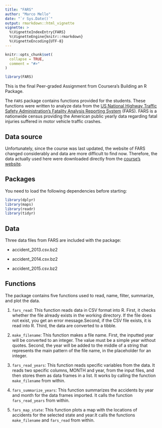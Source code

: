 ```yaml
---
title: "FARS"
author: "Marco Mello"
date: "`r Sys.Date()`"
output: rmarkdown::html_vignette
vignette: >
  %\VignetteIndexEntry{FARS}
  %\VignetteEngine{knitr::rmarkdown}
  %\VignetteEncoding{UTF-8}
---
```


```r
knitr::opts_chunk$set(
  collapse = TRUE,
  comment = "#>"
)
```

```r
library(FARS)
```

This is the final Peer-graded Assignment from Coursera's Building an R Package. 

The `FARS` package contains functions provided for the students. These functions were written to analyze data from the [US National Highway Traffic Safety Administration's Fatality Analysis Reporting System](https://www.nhtsa.gov) (FARS). FARS is a nationwide census providing the American public yearly data regarding fatal injuries suffered in motor vehicle traffic crashes.


## Data source

Unfortunately, since the course was last updated, the website of FARS changed considerably and data are more difficult to find now. Therefore, the data actually used here were downloaded directly from the [course's website](https://d3c33hcgiwev3.cloudfront.net/_e1adac2a5f05192dc8780f3944feec13_fars_data.zip?Expires=1604534400&Signature=RTTvUAKz8DKWFiSEcAetz-uqBOzv79moF3uW0TbPA8k8fvG6Pa~o1wndjQsxlNKDxFWVONipYXks9nQ~G3zuKUfDj0ufW2d0ITHZlmi9VqjXjoTbW4MjXzoLX8I-CLjs-OG4VzhK6dewCktT1k2mIVfRodd72Kzu3BQTcqK5lZI_&Key-Pair-Id=APKAJLTNE6QMUY6HBC5A).


## Packages

You need to load the following dependencies before starting:

```r
library(dplyr)
library(maps)
library(readr)
library(tidyr)
```


## Data

Three data files from FARS are included with the package:

* accident_2013.csv.bz2

* accident_2014.csv.bz2

* accident_2015.csv.bz2


## Functions

The package contains five functions used to read, name, filter, summarize, and plot the data.

1. `fars_read`: This function reads data in CSV format into R. First, it checks whether the file already exists in the working directory. If the file does not exist, you get an error message.Second, if the CSV file exists, it is read into R. Third, the data are converted to a tibble.

2. `make_filename`: This function makes a file name. First, the inputted year will be converted to an integer. The value must be a simple year without quotes. Second, the year will be added to the middle of a string that represents the main pattern of the file name, in the placeholder for an integer. 

3. `fars_read_years`: This function reads specific variables from the data. It reads two specific columns, MONTH and year, from the input files, and then stores them as data frames in a list. It works by calling the function `make_filename` from within.

4. `fars_summarize_years`: This function summarizes the accidents by year and month for the data frames imported. It calls the function `fars_read_years` from within.

5. `fars_map_state`: This function plots a map with the locations of accidents for the selected state and year.It calls the functions `make_filename` and `fars_read` from within. 
